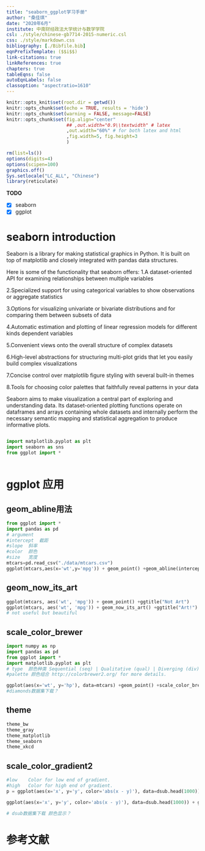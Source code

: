 ```yaml
---
title: "seaborn_ggplot学习手册"
author: "桑佳琪"
date: "2020年6月"
institute: 中南财经政法大学统计与数学学院
csl: ./style/chinese-gb7714-2015-numeric.csl
css: ./style/markdown.css
bibliography: [./Bibfile.bib]
eqnPrefixTemplate: ($$i$$)
link-citations: true
linkReferences: true
chapters: true
tableEqns: false
autoEqnLabels: false
classoption: "aspectratio=1610"
---
```


```r
knitr::opts_knit$set(root.dir = getwd())
knitr::opts_chunk$set(echo = TRUE, results = 'hide')
knitr::opts_chunk$set(warning = FALSE, message=FALSE)
knitr::opts_chunk$set(fig.align="center"
                      ## ,out.width="0.9\\textwidth" # latex
                      ,out.width="60%" # for both latex and html
                      ,fig.width=5, fig.height=3
                      )
```

```r
rm(list=ls())
options(digits=4)
options(scipen=100)
graphics.off()
Sys.setlocale("LC_ALL", "Chinese")
library(reticulate)
```

**TODO**

- [x] seaborn
- [x] ggplot

# seaborn introduction
Seaborn is a library for making statistical graphics in Python. 
It is built on top of matplotlib and closely integrated with pandas data structures.

Here is some of the functionality that seaborn offers:
1.A dataset-oriented API for examining relationships between multiple variables

2.Specialized support for using categorical variables to show observations or aggregate statistics

3.Options for visualizing univariate or bivariate distributions and for comparing them between subsets of data

4.Automatic estimation and plotting of linear regression models for different kinds dependent variables

5.Convenient views onto the overall structure of complex datasets

6.High-level abstractions for structuring multi-plot grids that let you easily build complex visualizations

7.Concise control over matplotlib figure styling with several built-in themes

8.Tools for choosing color palettes that faithfully reveal patterns in your data

Seaborn aims to make visualization a central part of exploring and understanding data. Its dataset-oriented plotting functions operate on dataframes and arrays containing whole datasets and internally perform the necessary semantic mapping and statistical aggregation to produce informative plots.

```python


```


```python
import matplotlib.pyplot as plt
import seaborn as sns
from ggplot import *

```

```python

```
# ggplot 应用

## geom_abline用法

```python
from ggplot import *
import pandas as pd
# argument
#intercept	截距
#slope	斜率
#color  颜色
#size	宽度
mtcars=pd.read_csv("./data/mtcars.csv")
ggplot(mtcars,aes(x='wt',y='mpg')) + geom_point() +geom_abline(intercept=37,slope=-5,colour="red",size=10)#颜色存在问题
```
## geom_now_its_art
```python
ggplot(mtcars, aes('wt', 'mpg')) + geom_point() +ggtitle("Not Art")
ggplot(mtcars, aes('wt', 'mpg')) + geom_now_its_art() +ggtitle("Art!")
# not useful but beautiful
```
## scale_color_brewer
```python
import numpy as np
import pandas as pd
from ggplot import *
import matplotlib.pyplot as plt
# type	颜色种类 Sequential (seq) | Qualitative (qual) | Diverging (div)
#palette 颜色组合 http://colorbrewer2.org/ for more details.

ggplot(aes(x='wt', y='hp'), data=mtcars) +geom_point() +scale_color_brewer(type='qual')
#diamonds数据集下载？
```
## theme

```python
theme_bw
theme_gray
theme_matplotlib
theme_seaborn
theme_xkcd
```
## scale_color_gradient2

```python
#low	Color for low end of gradient.
#high	Color for high end of gradient.
p = ggplot(aes(x='x', y='y', color='abs(x - y)'), data=dsub.head(1000)) + geom_point() + scale_colour_gradient2(low="steelblue", high="black")

ggplot(aes(x='x', y='y', color='abs(x - y)'), data=dsub.head(1000)) + geom_point() + scale_colour_gradient2(low="yellow", high="red")

# dsub数据集下载 颜色显示？
```


# 参考文献
[//]: # (\bibliography{Bibfile})

